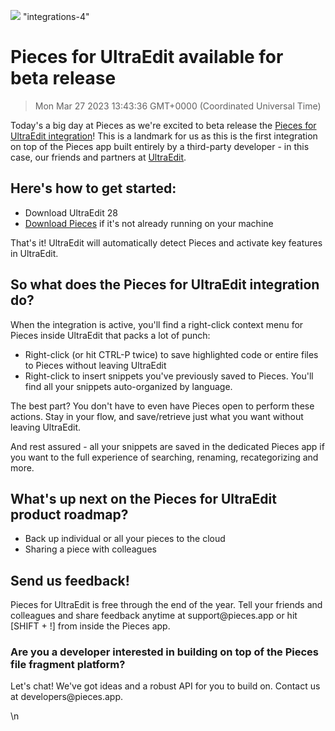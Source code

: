 ![](https://uploads-ssl.webflow.com/6143afec68f555387049efb3/630d240fb539a016950cfaaf_ezgif_com-gif-maker3_ed401e8a7dad6019e87cb34411480ff1_2000.png)
"integrations-4"
# Pieces for UltraEdit available for beta release
> Mon Mar 27 2023 13:43:36 GMT+0000 (Coordinated Universal Time)
<p>Today&#x27;s a big day at Pieces as we&#x27;re excited to beta release the <a href="https://updates.pieces.app/announcements/code.pieces.app/ue" target="_blank" rel="noopener noreferrer">Pieces for UltraEdit integration</a>! This is a landmark for us as this is the first integration on top of the Pieces app built entirely by a third-party developer - in this case, our friends and partners at <a href="https://updates.pieces.app/announcements/ultraedit.com" target="_blank" rel="noopener noreferrer">UltraEdit</a>.</p><h2 id="f298m">Here&#x27;s how to get started:</h2><ul><li>Download UltraEdit 28</li><li><a href="https://updates.pieces.app/announcements/code.pieces.app/install" target="_blank" rel="noopener noreferrer">Download Pieces</a> if it&#x27;s not already running on your machine</li></ul><p>That&#x27;s it! UltraEdit will automatically detect Pieces and activate key features in UltraEdit.</p><h2 id="2c303">So what does the Pieces for UltraEdit integration do?</h2><p>When the integration is active, you&#x27;ll find a right-click context menu for Pieces inside UltraEdit that packs a lot of punch:</p><ul><li>Right-click (or hit CTRL-P twice) to save highlighted code or entire files to Pieces without leaving UltraEdit</li><li>Right-click to insert snippets you&#x27;ve previously saved to Pieces. You&#x27;ll find all your snippets auto-organized by language.</li></ul><p>The best part? You don&#x27;t have to even have Pieces open to perform these actions. Stay in your flow, and save/retrieve just what you want without leaving UltraEdit.</p><p>And rest assured - all your snippets are saved in the dedicated Pieces app if you want to the full experience of searching, renaming, recategorizing and more.</p><h2 id="d0aml">What&#x27;s up next on the Pieces for UltraEdit product roadmap?</h2><ul><li>Back up individual or all your pieces to the cloud</li><li>Sharing a piece with colleagues</li></ul><h2 id="10qaj">Send us feedback!</h2><p>Pieces for UltraEdit is free through the end of the year. Tell your friends and colleagues and share feedback anytime at support@pieces.app or hit [SHIFT + !] from inside the Pieces app.</p><h3 id="f3gnd">Are you a developer interested in building on top of the Pieces file fragment platform?</h3><p>Let&#x27;s chat! We&#x27;ve got ideas and a robust API for you to build on. Contact us at developers@pieces.app.</p>\n

